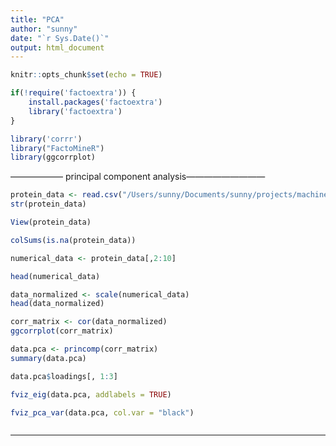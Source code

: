 ```yaml
---
title: "PCA"
author: "sunny"
date: "`r Sys.Date()`"
output: html_document
---
```


```r
knitr::opts_chunk$set(echo = TRUE)
```

```r
if(!require('factoextra')) {
    install.packages('factoextra')
    library('factoextra')
}
```


```r
library('corrr')
library("FactoMineR")
library(ggcorrplot)
```

------------------ principal component analysis---------------------------
```r
protein_data <- read.csv("/Users/sunny/Documents/sunny/projects/machine learning/activity/protein.csv")
str(protein_data)
```
```r
View(protein_data)
```

```r
colSums(is.na(protein_data))
```
```r
numerical_data <- protein_data[,2:10]

head(numerical_data)
```

```r
data_normalized <- scale(numerical_data)
head(data_normalized)
```
```r
corr_matrix <- cor(data_normalized)
ggcorrplot(corr_matrix)
```
```r
data.pca <- princomp(corr_matrix)
summary(data.pca)
```
```r
data.pca$loadings[, 1:3]
```
```r
fviz_eig(data.pca, addlabels = TRUE)
```
```r
fviz_pca_var(data.pca, col.var = "black")
```
```r

```

--------------------------------------------

